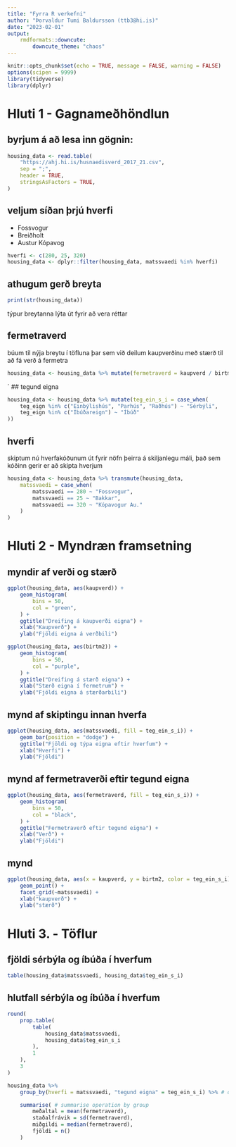 ```yaml
---
title: "Fyrra R verkefni"
author: "Þorvaldur Tumi Baldursson (ttb3@hi.is)"
date: "2023-02-01"
output: 
    rmdformats::downcute:
        downcute_theme: "chaos"
---
```


```r
knitr::opts_chunk$set(echo = TRUE, message = FALSE, warning = FALSE)
options(scipen = 9999)
library(tidyverse)
library(dplyr)
```

# Hluti 1 - Gagnameðhöndlun

## byrjum á að lesa inn gögnin:
```r
housing_data <- read.table(
    "https://ahj.hi.is/husnaedisverd_2017_21.csv",
    sep = ";",
    header = TRUE,
    stringsAsFactors = TRUE,
)
```
## veljum síðan þrjú hverfi
- Fossvogur
- Breiðholt
- Austur Kópavog
```r
hverfi <- c(280, 25, 320)
housing_data <- dplyr::filter(housing_data, matssvaedi %in% hverfi)
```

## athugum gerð breyta
```r
print(str(housing_data))
```
týpur breytanna lýta út fyrir að vera réttar

## fermetraverd
búum til nýja breytu í töfluna þar sem við deilum kaupverðinu með stærð til að fá verð á fermetra
```r
housing_data <- housing_data %>% mutate(fermetraverd = kaupverd / birtm2)
```
´
## tegund eigna
```r
housing_data <- housing_data %>% mutate(teg_ein_s_i = case_when(
    teg_eign %in% c("Einbýlishús", "Parhús", "Raðhús") ~ "Sérbýli",
    teg_eign %in% c("Íbúðareign") ~ "Íbúð"
))
```

## hverfi
skiptum nú hverfakóðunum út fyrir nöfn þeirra á skiljanlegu máli, 
það sem kóðinn gerir er að skipta hverjum 
```r
housing_data <- housing_data %>% transmute(housing_data,
    matssvaedi = case_when(
        matssvaedi == 280 ~ "Fossvogur",
        matssvaedi == 25 ~ "Bakkar",
        matssvaedi == 320 ~ "Kópavogur Au."
    )
)
```


# Hluti 2 - Myndræn framsetning

## myndir af verði og stærð

```r
ggplot(housing_data, aes(kaupverd)) +
    geom_histogram(
        bins = 50,
        col = "green",
    ) +
    ggtitle("Dreifing á kaupverði eigna") +
    xlab("Kaupverð") +
    ylab("Fjöldi eigna á verðbili")

ggplot(housing_data, aes(birtm2)) +
    geom_histogram(
        bins = 50,
        col = "purple",
    ) +
    ggtitle("Dreifing á stærð eigna") +
    xlab("Stærð eigna í fermetrum") +
    ylab("Fjöldi eigna á stærðarbili")
```

## mynd af skiptingu innan hverfa

```r

ggplot(housing_data, aes(matssvaedi, fill = teg_ein_s_i)) +
    geom_bar(position = "dodge") +
    ggtitle("Fjöldi og týpa eigna eftir hverfum") +
    xlab("Hverfi") +
    ylab("Fjöldi")
```

## mynd af fermetraverði eftir tegund eigna

```r
ggplot(housing_data, aes(fermetraverd, fill = teg_ein_s_i)) +
    geom_histogram(
        bins = 50,
        col = "black",
    ) +
    ggtitle("Fermetraverð eftir tegund eigna") +
    xlab("Verð") +
    ylab("Fjöldi")
```

## mynd 

```r
ggplot(housing_data, aes(x = kaupverd, y = birtm2, color = teg_ein_s_i)) +
    geom_point() +
    facet_grid(~matssvaedi) +
    xlab("kaupverð") +
    ylab("stærð")
```

# Hluti 3. - Töflur

## fjöldi sérbýla og íbúða í hverfum
```r
table(housing_data$matssvaedi, housing_data$teg_ein_s_i)
```

## hlutfall sérbýla og íbúða í hverfum
```r
round(
    prop.table(
        table(
            housing_data$matssvaedi,
            housing_data$teg_ein_s_i
        ),
        1
    ),
    3
)
```

```r
housing_data %>%
    group_by(hverfi = matssvaedi, "tegund eigna" = teg_ein_s_i) %>% # our group

    summarise( # summarise operation by group
        meðaltal = mean(fermetraverd),
        staðalfrávik = sd(fermetraverd),
        miðgildi = median(fermetraverd),
        fjöldi = n()
    )
```

